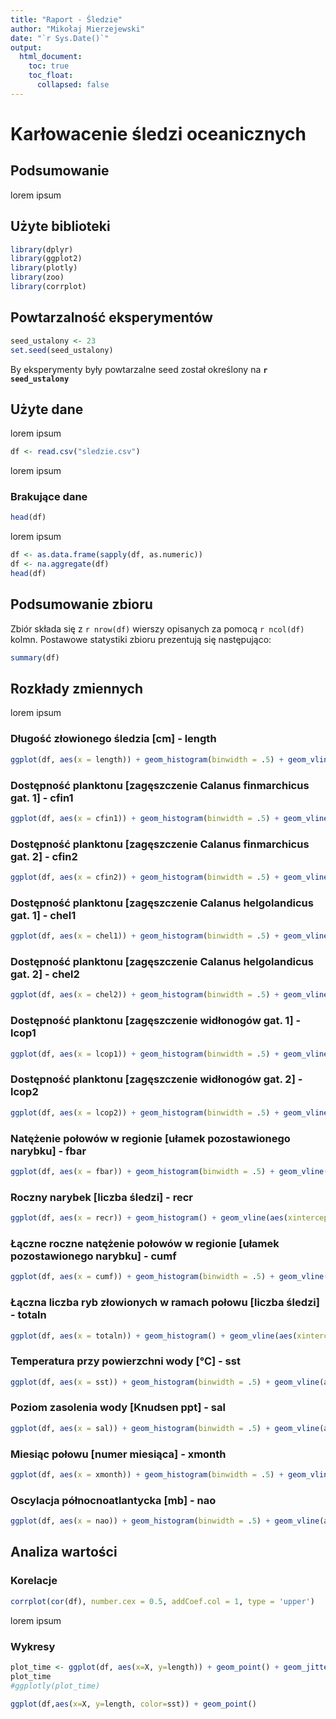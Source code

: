 ---
title: "Raport - Śledzie"
author: "Mikołaj Mierzejewski"
date: "`r Sys.Date()`"
output: 
  html_document:
    toc: true
    toc_float:
      collapsed: false
---

# Karłowacenie śledzi oceanicznych

## Podsumowanie

lorem ipsum

## Użyte biblioteki

```{r biblioteki, warning=FALSE, message=FALSE}
library(dplyr)
library(ggplot2)
library(plotly)
library(zoo)
library(corrplot)
```

## Powtarzalność eksperymentów
```{r seed, echo=FALSE, warning=FALSE, message=FALSE}
seed_ustalony <- 23
set.seed(seed_ustalony)
```

By eksperymenty były powtarzalne seed został określony na **`r seed_ustalony`**

## Użyte dane

lorem ipsum

```{r wczytywanie_danych, cache=TRUE}
df <- read.csv("sledzie.csv")
```

lorem ipsum

### Brakujące dane
```{r podgląd danych, echo=FALSE}
head(df)
```

lorem ipsum

```{r czyszczenie_danych, echo=FALSE, warning=FALSE}
df <- as.data.frame(sapply(df, as.numeric))
df <- na.aggregate(df)
head(df)
```

## Podsumowanie zbioru

Zbiór składa się z `r nrow(df)` wierszy opisanych za pomocą `r ncol(df)` kolmn. Postawowe statystiki zbioru prezentują się następująco:


```{r summary, echo=FALSE}
summary(df)
```

## Rozkłady zmiennych

lorem ipsum

### Długość złowionego śledzia [cm] - length
```{r, echo=FALSE, warning=FALSE}
ggplot(df, aes(x = length)) + geom_histogram(binwidth = .5) + geom_vline(aes(xintercept = mean(length, na.rm = T)), colour = "red")
```

### Dostępność planktonu [zagęszczenie Calanus finmarchicus gat. 1] - cfin1
```{r, echo=FALSE, warning=FALSE}
ggplot(df, aes(x = cfin1)) + geom_histogram(binwidth = .5) + geom_vline(aes(xintercept = mean(cfin1, na.rm = T)), colour = "red")
```

### Dostępność planktonu [zagęszczenie Calanus finmarchicus gat. 2] - cfin2
```{r, echo=FALSE, warning=FALSE}
ggplot(df, aes(x = cfin2)) + geom_histogram(binwidth = .5) + geom_vline(aes(xintercept = mean(cfin2, na.rm = T)), colour = "red")
```

### Dostępność planktonu [zagęszczenie Calanus helgolandicus gat. 1] - chel1
```{r, echo=FALSE, warning=FALSE}
ggplot(df, aes(x = chel1)) + geom_histogram(binwidth = .5) + geom_vline(aes(xintercept = mean(chel1, na.rm = T)), colour = "red")
```

### Dostępność planktonu [zagęszczenie Calanus helgolandicus gat. 2] - chel2
```{r, echo=FALSE, warning=FALSE}
ggplot(df, aes(x = chel2)) + geom_histogram(binwidth = .5) + geom_vline(aes(xintercept = mean(chel2, na.rm = T)), colour = "red")
```

### Dostępność planktonu [zagęszczenie widłonogów gat. 1] - lcop1
```{r, echo=FALSE, warning=FALSE}
ggplot(df, aes(x = lcop1)) + geom_histogram(binwidth = .5) + geom_vline(aes(xintercept = mean(lcop1, na.rm = T)), colour = "red")
```

### Dostępność planktonu [zagęszczenie widłonogów gat. 2] - lcop2
```{r, echo=FALSE, warning=FALSE}
ggplot(df, aes(x = lcop2)) + geom_histogram(binwidth = .5) + geom_vline(aes(xintercept = mean(lcop2, na.rm = T)), colour = "red")
```

### Natężenie połowów w regionie [ułamek pozostawionego narybku] - fbar
```{r, echo=FALSE, warning=FALSE}
ggplot(df, aes(x = fbar)) + geom_histogram(binwidth = .5) + geom_vline(aes(xintercept = mean(fbar, na.rm = T)), colour = "red")
```

### Roczny narybek [liczba śledzi] - recr
```{r, echo=FALSE, warning=FALSE, message=FALSE}
ggplot(df, aes(x = recr)) + geom_histogram() + geom_vline(aes(xintercept = mean(recr, na.rm = T)), colour = "red")
```

### Łączne roczne natężenie połowów w regionie [ułamek pozostawionego narybku] - cumf
```{r, echo=FALSE, warning=FALSE}
ggplot(df, aes(x = cumf)) + geom_histogram(binwidth = .5) + geom_vline(aes(xintercept = mean(cumf, na.rm = T)), colour = "red")
```

### Łączna liczba ryb złowionych w ramach połowu [liczba śledzi] - totaln
```{r, echo=FALSE, warning=FALSE, message=FALSE}
ggplot(df, aes(x = totaln)) + geom_histogram() + geom_vline(aes(xintercept = mean(totaln, na.rm = T)), colour = "red")
```

### Temperatura przy powierzchni wody [°C] - sst
```{r, echo=FALSE, warning=FALSE}
ggplot(df, aes(x = sst)) + geom_histogram(binwidth = .5) + geom_vline(aes(xintercept = mean(sst, na.rm = T)), colour = "red")
```

### Poziom zasolenia wody [Knudsen ppt] - sal
```{r, echo=FALSE, warning=FALSE}
ggplot(df, aes(x = sal)) + geom_histogram(binwidth = .5) + geom_vline(aes(xintercept = mean(sal, na.rm = T)), colour = "red")
```

### Miesiąc połowu [numer miesiąca] - xmonth
```{r, echo=FALSE, warning=FALSE}
ggplot(df, aes(x = xmonth)) + geom_histogram(binwidth = .5) + geom_vline(aes(xintercept = mean(xmonth, na.rm = T)), colour = "red")
```

### Oscylacja północnoatlantycka [mb] - nao
```{r, echo=FALSE, warning=FALSE}
ggplot(df, aes(x = nao)) + geom_histogram(binwidth = .5) + geom_vline(aes(xintercept = mean(nao, na.rm = T)), colour = "red")
```

## Analiza wartości
### Korelacje
```{r korelacje, echo=FALSE}
corrplot(cor(df), number.cex = 0.5, addCoef.col = 1, type = 'upper')
```

lorem ipsum

### Wykresy
```{r wykresy, echo=FALSE}
plot_time <- ggplot(df, aes(x=X, y=length)) + geom_point() + geom_jitter()
plot_time
#ggplotly(plot_time)

ggplot(df,aes(x=X, y=length, color=sst)) + geom_point()
```